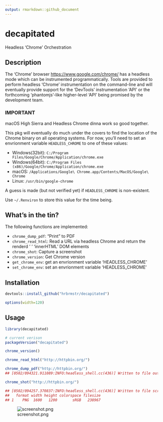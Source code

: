 ```yaml
---
output: rmarkdown::github_document
---
```


# decapitated

Headless 'Chrome' Orchestration

## Description

The 'Chrome' browser <https://www.google.com/chrome/> has a headless mode
which can be instrumented programmatically. Tools are provided to perform headless
'Chrome' instrumentation on the command-line and will eventually provide support
for the 'DevTools' instrumentation 'API' or the forthcoming 'phantomjs'-like higher-level
'API' being promised by the development team.

### IMPORTANT

macOS High Sierra and Headless Chrome dinna work so good together.

This pkg will eventually do much under the covers to find the location of the Chrome binary
on all operating systems. For now, you'll need to set an envrionment variable `HEADLESS_CHROME` to one of these values:

- Windows(32bit): `C:/Program Files/Google/Chrome/Application/chrome.exe`
- Windows(64bit): `C:/Program Files (x86)/Google/Chrome/Application/chrome.exe`
- macOS: `/Applications/Google\ Chrome.app/Contents/MacOS/Google\ Chrome`
- Linux: `/usr/bin/google-chrome`

A guess is made (but not verified yet) if `HEADLESS_CHROME` is non-existent.

Use `~/.Renviron` to store this value for the time being.

## What's in the tin?

The following functions are implemented:

- `chrome_dump_pdf`:	"Print" to PDF
- `chrome_read_html`:	Read a URL via headless Chrome and return the renderd '<body>' 'innerHTML' DOM elements
- `chrome_shot`:	Capture a screenshot
- `chrome_version`:	Get Chrome version
- `get_chrome_env`:	get an envrionment variable 'HEADLESS_CHROME'
- `set_chrome_env`:	set an envrionment variable 'HEADLESS_CHROME'

## Installation

```r
devtools::install_github("hrbrmstr/decapitated")
```

```r
options(width=120)
```

## Usage

```r
library(decapitated)

# current verison
packageVersion("decapitated")

chrome_version()

chrome_read_html("http://httpbin.org/")
```

```r
chrome_dump_pdf("http://httpbin.org/")
## [0502/094321.911089:INFO:headless_shell.cc(436)] Written to file output.pdf.
```

```r
chrome_shot("http://httpbin.org/")

## [0502/094257.370837:INFO:headless_shell.cc(436)] Written to file screenshot.png.
##   format width height colorspace filesize
## 1    PNG  1600   1200       sRGB   238967
```

![screenshot.png](screenshot.png)

